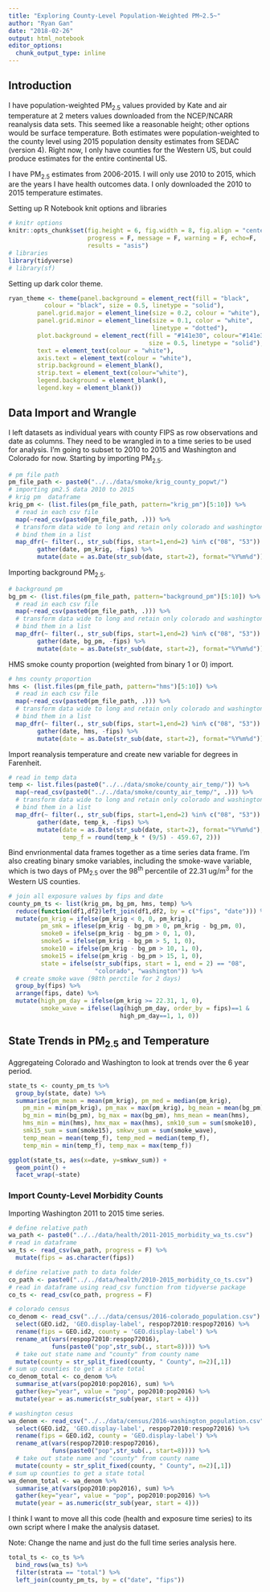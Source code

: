 ```yaml
---
title: "Exploring County-Level Population-Weighted PM~2.5~"
author: "Ryan Gan"
date: "2018-02-26"
output: html_notebook
editor_options: 
  chunk_output_type: inline
---
```


## Introduction
I have population-weighted PM~2.5~ values provided by Kate and air temperature at 2 meters values downloaded from the NCEP/NCARR reanalysis data sets. This seemed like a reasonable height; other options would be surface temperature. Both estimates were population-weighted to the county level using 2015 population density estimates from SEDAC (version 4). Right now, I only have counties for the Western US, but could produce estimates for the entire continental US.

I have PM~2.5~ estimates from 2006-2015. I will only use 2010 to 2015, which are the years I have health outcomes data. I only downloaded the 2010 to 2015 temperature estimates.

Setting up R Notebook knit options and libraries
```r
# knitr options
knitr::opts_chunk$set(fig.height = 6, fig.width = 8, fig.align = "center",
                      progress = F, message = F, warning = F, echo=F,
                      results = "asis")
# libraries
library(tidyverse)
# library(sf)
```

Setting up dark color theme.
```r
ryan_theme <- theme(panel.background = element_rect(fill = "black", 
          colour = "black", size = 0.5, linetype = "solid"),
        panel.grid.major = element_line(size = 0.2, colour = "white"),
        panel.grid.minor = element_line(size = 0.1, color = "white", 
                                        linetype = "dotted"),
        plot.background = element_rect(fill = "#141e30", colour="#141e30",
                                       size = 0.5, linetype = "solid"),
        text = element_text(colour = "white"),
        axis.text = element_text(colour = "white"),
        strip.background = element_blank(),
        strip.text = element_text(colour="white"),
        legend.background = element_blank(),
        legend.key = element_blank())
```

## Data Import and Wrangle
I left datasets as individual years with county FIPS as row observations and date as columns. They need to be wrangled in to a time series to be used for analysis. I'm going to subset to 2010 to 2015 and Washington and Colorado for now. Starting by importing PM~2.5~. 

```r
# pm file path
pm_file_path <- paste0("../../data/smoke/krig_county_popwt/")
# importing pm2.5 data 2010 to 2015
# krig pm  dataframe
krig_pm <- (list.files(pm_file_path, pattern="krig_pm")[5:10]) %>%  
  # read in each csv file
  map(~read_csv(paste0(pm_file_path, .))) %>% 
  # transform data wide to long and retain only colorado and washington fips
  # bind them in a list
  map_dfr(~ filter(., str_sub(fips, start=1,end=2) %in% c("08", "53")) %>% 
        gather(date, pm_krig, -fips) %>% 
        mutate(date = as.Date(str_sub(date, start=2), format="%Y%m%d"))) 
```

Importing background PM~2.5~.
```r
# background pm
bg_pm <- (list.files(pm_file_path, pattern="background_pm")[5:10]) %>% 
  # read in each csv file
  map(~read_csv(paste0(pm_file_path, .))) %>% 
  # transform data wide to long and retain only colorado and washington fips
  # bind them in a list
  map_dfr(~ filter(., str_sub(fips, start=1,end=2) %in% c("08", "53")) %>% 
        gather(date, bg_pm, -fips) %>% 
        mutate(date = as.Date(str_sub(date, start=2), format="%Y%m%d"))) 
```

HMS smoke county proportion (weighted from binary 1 or 0) import.
```r
# hms county proportion
hms <- (list.files(pm_file_path, pattern="hms")[5:10]) %>% 
  # read in each csv file
  map(~read_csv(paste0(pm_file_path, .))) %>% 
  # transform data wide to long and retain only colorado and washington fips
  # bind them in a list
  map_dfr(~ filter(., str_sub(fips, start=1,end=2) %in% c("08", "53")) %>% 
        gather(date, hms, -fips) %>% 
        mutate(date = as.Date(str_sub(date, start=2), format="%Y%m%d")))
```

Import reanalysis temperature and create new variable for degrees in Farenheit.

```r
# read in temp data
temp <- list.files(paste0("../../data/smoke/county_air_temp/")) %>% 
  map(~read_csv(paste0("../../data/smoke/county_air_temp/", .))) %>% 
  # transform data wide to long and retain only colorado and washington fips
  # bind them in a list
  map_dfr(~ filter(., str_sub(fips, start=1,end=2) %in% c("08", "53")) %>% 
        gather(date, temp_k, -fips) %>% 
        mutate(date = as.Date(str_sub(date, start=2), format="%Y%m%d"),
               temp_f = round(temp_k * (9/5) - 459.67, 2)))
```

Bind envrionmental data frames together as a time series data frame. I'm also creating binary smoke variables, including the smoke-wave variable, which is two days of PM~2.5~ over the 98^th^ percentile of 22.31 ug/m^3^ for the Western US counties.
```r
# join all exposure values by fips and date
county_pm_ts <- list(krig_pm, bg_pm, hms, temp) %>% 
  reduce(function(df1,df2)left_join(df1,df2, by = c("fips", "date"))) %>% 
  mutate(pm_krig = ifelse(pm_krig < 0, 0, pm_krig),
         pm_smk = iflese(pm_krig - bg_pm > 0, pm_krig - bg_pm, 0),
         smoke0 = ifelse(pm_krig - bg_pm > 0, 1, 0),
         smoke5 = ifelse(pm_krig - bg_pm > 5, 1, 0), 
         smoke10 = ifelse(pm_krig - bg_pm > 10, 1, 0),
         smoke15 = ifelse(pm_krig - bg_pm > 15, 1, 0),
         state = ifelse(str_sub(fips, start = 1, end = 2) == "08",
                        "colorado", "washington")) %>% 
  # create smoke wave (98th perctile for 2 days)
  group_by(fips) %>% 
  arrange(fips, date) %>% 
  mutate(high_pm_day = ifelse(pm_krig >= 22.31, 1, 0),
         smoke_wave = ifelse(lag(high_pm_day, order_by = fips)==1 &
                               high_pm_day==1, 1, 0))
```

## State Trends in PM~2.5~ and Temperature
Aggregateing Colorado and Washington to look at trends over the 6 year period.

```r
state_ts <- county_pm_ts %>% 
  group_by(state, date) %>% 
  summarise(pm_mean = mean(pm_krig), pm_med = median(pm_krig), 
    pm_min = min(pm_krig), pm_max = max(pm_krig), bg_mean = mean(bg_pm), 
    bg_min = min(bg_pm), bg_max = max(bg_pm), hms_mean = mean(hms), 
    hms_min = min(hms), hmx_max = max(hms), smk10_sum = sum(smoke10), 
    smk15_sum = sum(smoke15), smkwv_sum = sum(smoke_wave), 
    temp_mean = mean(temp_f), temp_med = median(temp_f), 
    temp_min = min(temp_f), temp_max = max(temp_f))
```


```r
ggplot(state_ts, aes(x=date, y=smkwv_sum)) +
  geom_point() +
  facet_wrap(~state)
```

### Import County-Level Morbidity Counts
Importing Washington 2011 to 2015 time series.

```r
# define relative path
wa_path <- paste0("../../data/health/2011-2015_morbidity_wa_ts.csv")
# read in dataframe
wa_ts <- read_csv(wa_path, progress = F) %>% 
  mutate(fips = as.character(fips))
```

```r
# define relative path to data folder
co_path <- paste0("../../data/health/2010-2015_morbidity_co_ts.csv")
# read in dataframe using read_csv function from tidyverse package
co_ts <- read_csv(co_path, progress = F) 
```

```r
# colorado census
co_denom <- read_csv("../../data/census/2016-colorado_population.csv") %>% 
  select(GEO.id2, 'GEO.display-label', respop72010:respop72016) %>% 
  rename(fips = GEO.id2, county = 'GEO.display-label') %>% 
  rename_at(vars(respop72010:respop72016), 
            funs(paste0("pop",str_sub(., start=8)))) %>% 
  # take out state name and "county" from county name
  mutate(county = str_split_fixed(county, " County", n=2)[,1])
# sum up counties to get a state total
co_denom_total <- co_denom %>% 
  summarise_at(vars(pop2010:pop2016), sum) %>% 
  gather(key="year", value = "pop", pop2010:pop2016) %>% 
  mutate(year = as.numeric(str_sub(year, start = 4)))

# washington cesus
wa_denom <- read_csv("../../data/census/2016-washington_population.csv") %>% 
  select(GEO.id2, 'GEO.display-label', respop72010:respop72016) %>% 
  rename(fips = GEO.id2, county = 'GEO.display-label') %>% 
  rename_at(vars(respop72010:respop72016), 
            funs(paste0("pop",str_sub(., start=8)))) %>% 
  # take out state name and "county" from county name
  mutate(county = str_split_fixed(county, " County", n=2)[,1])
# sum up counties to get a state total
wa_denom_total <- wa_denom %>% 
  summarise_at(vars(pop2010:pop2016), sum) %>% 
  gather(key="year", value = "pop", pop2010:pop2016) %>% 
  mutate(year = as.numeric(str_sub(year, start = 4)))
```

I think I want to move all this code (health and exposure time series) to its own script where I make the analysis dataset.

Note: Change the name and just do the full time series analysis here.

```r
total_ts <- co_ts %>% 
  bind_rows(wa_ts) %>% 
  filter(strata == "total") %>% 
  left_join(county_pm_ts, by = c("date", "fips")) 

```

